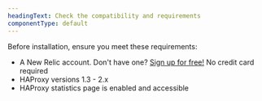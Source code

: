 ```yaml
---
headingText: Check the compatibility and requirements
componentType: default
---
```


Before installation, ensure you meet these requirements:

* A New Relic account. Don't have one? [Sign up for free!](https://newrelic.com/signup) No credit card required
* HAProxy versions 1.3 - 2.x
* HAProxy statistics page is enabled and accessible 